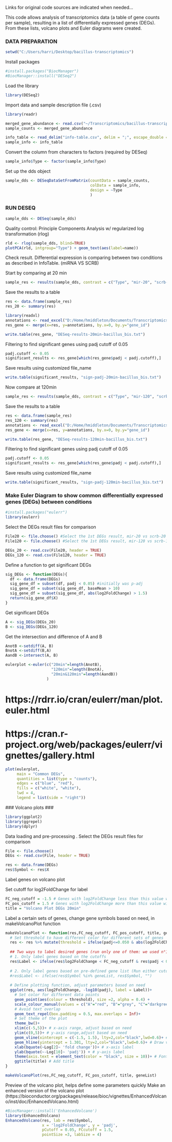 Links for original code sources are indicated when needed...

This code allows analysis of transcriptomics data (a table of gene counts per sample), resulting in a list of differentially expressed genes (DEGs). From these lists, volcano plots and Euler diagrams were created.

### DATA PREPARATION ###

```r
setwd("C:/Users/harri/Desktop/bacillus-transcriptomics")
```

Install packages
```r
#install.packages("BiocManager")
#BiocManager::install("DESeq2")
```

Load the library
```r
library(DESeq2)
```

Import data and sample description file (.csv)
```r
library(readr)

merged_gene_abundance <- read.csv("~/Transcriptomics/bacillus-transcriptomics/merged_gene_abundance.csv", sep=";")  #if doesn't work From Text (base) > change row names to First column
sample_counts <- merged_gene_abundance

info_table <- read_delim("info-table.csv", delim = ";", escape_double = FALSE, trim_ws = TRUE)
sample_info <- info_table

```

Convert the column from characters to factors (required by DESeq)
```r
sample_info$Type <- factor(sample_info$Type)
```

Set up the dds object
```r
sample_dds <- DESeqDataSetFromMatrix(countData = sample_counts,
                                     colData = sample_info,
                                     design = ~Type
                                     )
```

### RUN DESEQ ###

```r
sample_dds <- DESeq(sample_dds)
```

Quality control: Principle Components Analysis w/ regularized log transformation (rlog)

```r
rld <- rlog(sample_dds, blind=TRUE)
plotPCA(rld, intgroup="Type") + geom_text(aes(label=name))
```


Check result. Differential expression is comparing between two conditions as described in InfoTable. (miRNA VS SCRB)

Start by comparing at 20 min
```r
sample_res <- results(sample_dds, contrast = c("Type", "mir-20", "scrb-20")) #last charact vect = base level
```

Save the results to a table
```r
res <- data.frame(sample_res)
res_20 <- summary(res)

library(readxl)
annotations <- read_excel("D:/Home/hmiddleton/Documents/Transcriptomics/resultats_bruts_transcripto/bacillus_genome123/export/annotations.xlsx")
res_gene <- merge(x=res, y=annotations, by.x=0, by.y="gene_id")

write.table(res_gene, "DESeq-results-20min-bacillus_bis.txt")
```

Filtering to find significant genes using padj cutoff of 0.05
```r
padj.cutoff <- 0.05 
significant_results <- res_gene[which(res_gene$padj < padj.cutoff),]
```

Save results using customized file_name
```r
write.table(significant_results, "sign-padj-20min-bacillus_bis.txt")

```


Now compare at 120min

```r
sample_res <- results(sample_dds, contrast = c("Type", "mir-120", "scrb-120")) 
```

Save the results to a table
```r
res <- data.frame(sample_res)
res_120 <- summary(res)
annotations <- read_excel("D:/Home/hmiddleton/Documents/Transcriptomics/resultats_bruts_transcripto/bacillus_genome123/export/annotations.xlsx")
res_gene <- merge(x=res, y=annotations, by.x=0, by.y="gene_id")

write.table(res_gene, "DESeq-results-120min-bacillus_bis.txt")
```

Filtering to find significant genes using padj cutoff of 0.05
```r
padj.cutoff <- 0.05 
significant_results <- res_gene[which(res_gene$padj < padj.cutoff),]
```

Save results using customized file_name
```r
write.table(significant_results, "sign-padj-120min-bacillus_bis.txt")

```



### Make Euler Diagram to show common differentially expressed genes (DEGs) between conditions ###

```r
#install.packages("eulerr")
library(eulerr)
```

Select the DEGs result files for comparison
```r
File20 <- file.choose() #Select the 1st DEGs result, mir-20 vs scrb-20
File120 <- file.choose() #Select the 1st DEGs result, mir-120 vs scrb-120

DEGs_20 <- read.csv(File20, header = TRUE)
DEGs_120 <- read.csv(File120, header = TRUE)
```


Define a function to get significant DEGs
```r
sig_DEGs <- function(DEGs){
  df <- data.frame(DEGs)
  sig_gene_df = subset(df, padj < 0.05) #initially was p-adj
  sig_gene_df = subset(sig_gene_df, baseMean > 10)
  sig_gene_df = subset(sig_gene_df, abs(log2FoldChange) > 1.5)
  return(sig_gene_df$X)
}
```

Get significant DEGs
```r
A <- sig_DEGs(DEGs_20)
B <- sig_DEGs(DEGs_120)
```

Get the intersection and difference of A and B
```r
AnotB <-setdiff(A, B)
BnotA <-setdiff(B,A)
AandB <-intersect(A, B)

eulerplot <-euler(c("20min"=length(AnotB), 
                    "120min"=length(BnotA), 
                    "20min&120min"=length(AandB))
                  )
```


# https://rdrr.io/cran/eulerr/man/plot.euler.html
# https://cran.r-project.org/web/packages/eulerr/vignettes/gallery.html
```r
plot(eulerplot, 
     main = "Common DEGs",
     quantities = list(type = "counts"),
     edges = c("blue", "red"),
     fills = c("white", "white"),
     lwd = 4,
     legend = list(side = "right"))
```

 ### Volcano plots ###
```r
library(ggplot2)
library(ggrepel)
library(dplyr)
```


Data loading and pre-processing .
Select the DEGs result files for comparison
```r
File <- file.choose() 
DEGs <- read.csv(File, header = TRUE)

res <- data.frame(DEGs)
res$Symbol <- res$X
```

Label genes on volcano plot

Set cutoff for log2FoldChange for label
```r
FC_neg_cutoff = -1.5 # Genes with log2FoldChange less than this value will be labeled
FC_pos_cutoff = 1.5 # Genes with log2FoldChange more than this value will be labeled
title = "Volcano Plot DEGs 20min"
```

Label a certain sets of genes, change gene symbols based on need, in makeVolcanoPlot function
```r
makeVolcanoPlot <- function(res,FC_neg_cutoff, FC_pos_cutoff, title, geneList){
  # Set threshold to have different color for different sets of genes
  res <- res %>% mutate(threshold = ifelse(padj<=0.050 & abs(log2FoldChange)>=1.5,"A", ifelse(padj>0.05 & abs(log2FoldChange)<1.5, "B", "C")))
    
  ## Two ways to label desired genes (run only one of them: we used n°1)
  # 1. Only label genes based on the cutoffs
  res$Label <- ifelse(res$log2FoldChange < FC_neg_cutoff & res$padj < 0.05 | res$log2FoldChange > FC_pos_cutoff & res$padj < 0.05, res$Symbol, "")
  
  # 2. Only label genes based on pre-defined gene list (Run either cutoff or pre-defined gene list)
  #res$Label <- ifelse(res$Symbol %in% geneList, res$Symbol, "")
  
  # Define plotting function, adjust parameters based on need
  ggplot(res, aes(log2FoldChange, -log10(padj), label = Label))+
    # Set color for different data points
    geom_point(aes(colour = threshold), size =2, alpha = 0.4) +
    scale_colour_manual(values = c("A"="red", "B"="grey", "C"="darkgreen"))+
    # Avoid text overlap
    geom_text_repel(box.padding = 0.5, max.overlaps = Inf)+
    # Set theme of the plot
    theme_bw()+
    xlim(c(-5,5))+ # x-axis range, adjust based on need
    ylim(c(0,5))+ # y-axis range,adjust based on need
    geom_vline(xintercept = c(-1.5, 1.5), lty=2,col="black",lwd=0.6)+ # Draw horizontal dash line
    geom_hline(yintercept = 1.301, lty=2,col="black",lwd=0.6)+ # Draw vertical dash line
    xlab(bquote(~Log[2]~ 'fold change'))+ # x-axis label
    ylab(bquote(~-Log[10]~ 'padj')) + # y-axis label
    theme(axis.text = element_text(color = "black", size = 10))+ # Font type and size
    ggtitle(title) # Add title
}

makeVolcanoPlot(res,FC_neg_cutoff, FC_pos_cutoff, title, geneList)
```


 Preview of the volcano plot, helps define some parameters quickly
Make an enhanced version of the volcano plot (https://bioconductor.org/packages/release/bioc/vignettes/EnhancedVolcano/inst/doc/EnhancedVolcano.html)

```r
#BiocManager::install('EnhancedVolcano')
library(EnhancedVolcano)
EnhancedVolcano(res, lab = res$Symbol,
                x = 'log2FoldChange', y = 'padj',
                pCutoff = 0.05, FCcutoff = 1.5, 
                pointSize =3, labSize = 4)
  
```



